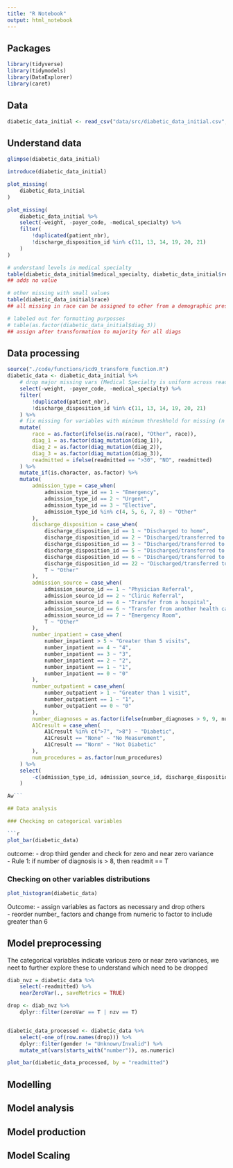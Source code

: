 ```yaml
---
title: "R Notebook"
output: html_notebook
---
```


## Packages

```r
library(tidyverse)
library(tidymodels)
library(DataExplorer)
library(caret)
```


## Data

```r
diabetic_data_initial <- read_csv("data/src/diabetic_data_initial.csv", na = c("?"))
```


## Understand data

```r
glimpse(diabetic_data_initial)

introduce(diabetic_data_initial)

plot_missing(
    diabetic_data_initial
)
```
```r
plot_missing(
    diabetic_data_initial %>%
    select(-weight, -payer_code, -medical_specialty) %>%
    filter(
        !duplicated(patient_nbr),
        !discharge_disposition_id %in% c(11, 13, 14, 19, 20, 21)
    )
)

# understand levels in medical specialty
table(diabetic_data_initial$medical_specialty, diabetic_data_initial$readmitted)
## adds no value

# other missing with small values
table(diabetic_data_initial$race)
## all missing in race can be assigned to other from a demographic prespective since no other value available to fix issue

# labeled out for formatting purposses
# table(as.factor(diabetic_data_initial$diag_3))
## assign after transformation to majority for all diags
```

## Data processing

```r
source("./code/functions/icd9_transform_function.R")
diabetic_data <- diabetic_data_initial %>%
    # drop major missing vars (Medical Specialty is uniform across readmission, adds no value)
    select(-weight, -payer_code, -medical_specialty) %>%
    filter(
        !duplicated(patient_nbr),
        !discharge_disposition_id %in% c(11, 13, 14, 19, 20, 21)
    ) %>%
    # fix missing for variables with minimum threshhold for missing (n < 30%)
    mutate(
        race = as.factor(ifelse(is.na(race), "Other", race)),
        diag_1 = as.factor(diag_mutation(diag_1)),
        diag_2 = as.factor(diag_mutation(diag_2)),
        diag_3 = as.factor(diag_mutation(diag_3)),
        readmitted = ifelse(readmitted == ">30", "NO", readmitted)
    ) %>%
    mutate_if(is.character, as.factor) %>%
    mutate(
        admission_type = case_when(
            admission_type_id == 1 ~ "Emergency",
            admission_type_id == 2 ~ "Urgent",
            admission_type_id == 3 ~ "Elective",
            admission_type_id %in% c(4, 5, 6, 7, 8) ~ "Other"
        ),
        discharge_disposition = case_when(
            discharge_disposition_id == 1 ~ "Discharged to home",
            discharge_disposition_id == 2 ~ "Discharged/transferred to another short term hospital",
            discharge_disposition_id == 3 ~ "Discharged/transferred to SNF",
            discharge_disposition_id == 5 ~ "Discharged/transferred to another type of inpatient care institution",
            discharge_disposition_id == 6 ~ "Discharged/transferred to home with home health service",
            discharge_disposition_id == 22 ~ "Discharged/transferred to another rehab fac",
            T ~ "Other"
        ),
        admission_source = case_when(
            admission_source_id == 1 ~ "Physician Referral",
            admission_source_id == 2 ~ "Clinic Referral",
            admission_source_id == 4 ~ "Transfer from a hospital",
            admission_source_id == 6 ~ "Transfer from another health care facility",
            admission_source_id == 7 ~ "Emergency Room",
            T ~ "Other"
        ),
        number_inpatient = case_when(
            number_inpatient > 5 ~ "Greater than 5 visits",
            number_inpatient == 4 ~ "4",
            number_inpatient == 3 ~ "3",
            number_inpatient == 2 ~ "2",
            number_inpatient == 1 ~ "1",
            number_inpatient == 0 ~ "0"
        ),
        number_outpatient = case_when(
            number_outpatient > 1 ~ "Greater than 1 visit",
            number_outpatient == 1 ~ "1",
            number_outpatient == 0 ~ "0"
        ),
        number_diagnoses = as.factor(ifelse(number_diagnoses > 9, 9, number_diagnoses)),
        A1Cresult = case_when(
            A1Cresult %in% c(">7", ">8") ~ "Diabetic",
            A1Cresult == "None" ~ "No Measurement",
            A1Cresult == "Norm" ~ "Not Diabetic"
        ),
        num_procedures = as.factor(num_procedures)
    ) %>%
    select(
        -c(admission_type_id, admission_source_id, discharge_disposition_id)
    )

Aw```

## Data analysis

### Checking on categorical variables

```r
plot_bar(diabetic_data)
```

outcome: 
- drop third gender and check for zero and near zero variance  
- Rule 1: if number of diagnosis is > 8, then readmit == T

### Checking on other variables distributions

```r
plot_histogram(diabetic_data)
```
Outcome: 
- assign variables as factors as necessary and drop others  
- reorder number_ factors and change from numeric to factor to include greater than 6

## Model preprocessing

The categorical variables indicate various zero or near zero variances, we neet to further explore these to understand which need to be dropped
```r
diab_nvz = diabetic_data %>%
    select(-readmitted) %>%
    nearZeroVar(., saveMetrics = TRUE)

drop <- diab_nvz %>%
    dplyr::filter(zeroVar == T | nzv == T) 


diabetic_data_processed <- diabetic_data %>%
    select(-one_of(row.names(drop))) %>%
    dplyr::filter(gender != "Unknown/Invalid") %>%
    mutate_at(vars(starts_with("number")), as.numeric)

plot_bar(diabetic_data_processed, by = "readmitted")
```


## Modelling

## Model analysis

## Model production

## Model Scaling
